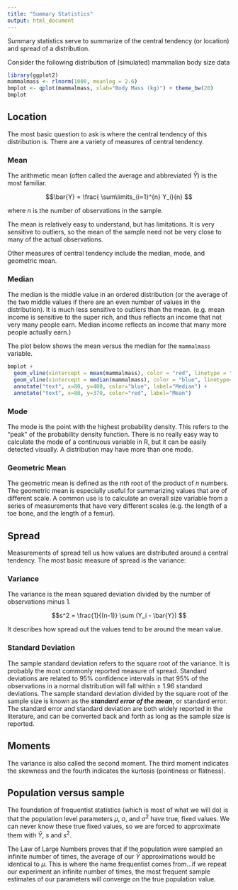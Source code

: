 ```yaml
---
title: "Summary Statistics"
output: html_document
---
```


Summary statistics serve to summarize of the central tendency (or location) and spread of a distribution.

Consider the following distribution of (simulated) mammalian body size data

```r
library(ggplot2)
mammalmass <- rlnorm(1000, meanlog = 2.6)
bmplot <- qplot(mammalmass, xlab="Body Mass (kg)") + theme_bw(20)
bmplot
```

## Location

The most basic question to ask is where the central tendency of this distribution is.  There are a variety of measures of central tendency.  

### Mean

The arithmetic mean (often called the average and abbreviated $\bar{Y}$) is the most familiar. 

$$\bar{Y} = \frac{ \sum\limits_{i=1}^{n} Y_i}{n} $$

where $n$ is the number of observations in the sample. 

The mean is relatively easy to understand, but has limitations.  It is very sensitive to outliers, so the mean of the sample need not be very close to many of the actual observations. 

Other measures of central tendency include the median, mode, and geometric mean.

### Median

The median is the middle value in an ordered distribution (or the average of the two middle values if there are an even number of values in the distribution).  It is much less sensitive to outliers than the mean. (e.g. mean income is sensitive to the super rich, and thus reflects an income that not very many people earn. Median income reflects an income that many more people actually earn.)

The plot below shows the mean versus the median for the `mammalmass` variable. 

```r
bmplot + 
  geom_vline(xintercept = mean(mammalmass), color = "red", linetype = "dashed", size=1.5) + 
  geom_vline(xintercept = median(mammalmass), color = "blue", linetype="dashed", size=1.5) + 
  annotate("text", x=80, y=400, color="blue", label="Median") + 
  annotate("text", x=80, y=370, color="red", label="Mean") 
```

### Mode

The mode is the point with the highest probability density. This refers to the "peak" of the probability density function.  There is no really easy way to calculate the mode of a continuous variable in R, but it can be easily detected visually. A distribution may have more than one mode.   

### Geometric Mean

The geometric mean is defined as the $nth$ root of the product of $n$ numbers. The geometric mean is especially useful for summarizing values that are of different scale.  A common use is to calculate an overall size variable from a series of measurements that have very different scales (e.g. the length of a toe bone, and the length of a femur). 


## Spread

Measurements of spread tell us how values are distributed around a central tendency. The most basic measure of spread is the variance:

### Variance

The variance is the mean squared deviation divided by the number of observations minus 1. 

$$s^2 = \frac{1}{(n-1)} \sum (Y_i - \bar{Y}) $$

It describes how spread out the values tend to be around the mean value. 


### Standard Deviation

The sample standard deviation refers to the square root of the variance.  It is probably the most commonly reported measure of spread.  Standard deviations are related to 95% confidence intervals in that 95% of the observations in a normal distribution will fall within $\pm$ 1.96 standard deviations. The sample standard deviation divided by the square root of the sample size is known as the ***standard error of the mean***, or standard error.  The standard error and standard deviation are both widely reported in the literature, and can be converted back and forth as long as the sample size is reported. 

## Moments

The variance is also called the second moment. The third moment indicates the skewness and the fourth indicates the kurtosis (pointiness or flatness).

## Population versus sample

The foundation of frequentist statistics (which is most of what we will do) is that the population level parameters $\mu$, $\sigma$, and $\sigma^2$ have true, fixed values.  We can never know these true fixed values, so we are forced to approximate them with $\bar{Y}$, $s$ and $s^2$.

The Law of Large Numbers proves that if the population were sampled an infinite number of times, the average of our $\bar{Y}$ approximations would be identical to $\mu$. This is where the name frequentist comes from...if we repeat our experiment an infinite number of times, the most frequent sample estimates of our parameters will converge on the true population value. 
